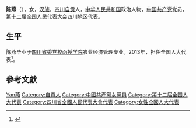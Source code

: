 {{他用
|subject=中国政治人物
|other=同名飞行员
|陈燕 (飞行员)
}}

'''陈燕'''（{{bd|1972年||}}），女，[[汉族|汉族]]，[[四川|四川]][[自贡|自贡]]人，[[中华人民共和国|中华人民共和国]]政治人物，[[中国共产党|中国共产党]]党员，[[第十二届全国人民代表大会|第十二届全国人民代表大会]]四川地区代表。

== 生平 ==
陈燕毕业于[[四川省委党校函授学院|四川省委党校函授学院]]农业经济管理专业。2013年，担任全国人大代表<ref>{{cite news|title=全国人大代表信息-陈燕|url= http://210.82.31.1:8084/delegate/viewDelegate.action?dbid=122179|accessdate=2013-04-05|newspaper=全国人大网}}{{Dead link|date=2019年12月 |bot=InternetArchiveBot |fix-attempted=yes }}</ref>。

== 參考文獻 ==
{{reflist}}

{{中国政治人物小作品}}

{{Authority control}}
{{DEFAULTSORT:Chen陳}}
[[Category:陳姓|Yan燕]]
[[Category:自貢人|Category:自貢人]]
[[Category:中國共產黨女黨員|Category:中國共產黨女黨員]]
[[Category:第十二届全国人大代表|Category:第十二届全国人大代表]]
[[Category:四川省全國人民代表大會代表|Category:四川省全國人民代表大會代表]]
[[Category:女性全國人大代表|Category:女性全國人大代表]]